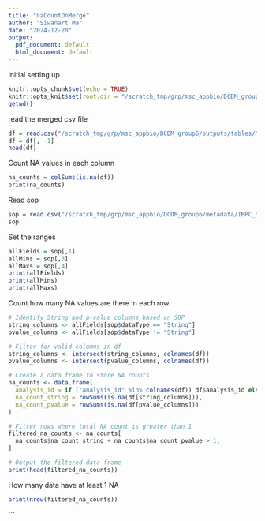 ```yaml
---
title: "naCountOnMerge"
author: "Siwanart Ma"
date: "2024-12-20"
output:
  pdf_document: default
  html_document: default
---
```

Initial setting up
```r
knitr::opts_chunk$set(echo = TRUE)
knitr::opts_knit$set(root.dir = "/scratch_tmp/grp/msc_appbio/DCDM_group6/")
getwd()
```

read the merged csv file
```r
df = read.csv("/scratch_tmp/grp/msc_appbio/DCDM_group6/outputs/tables/Merged_df_final.csv")
df = df[, -1]
head(df)
```
Count NA values in each column
```r
na_counts = colSums(is.na(df))
print(na_counts)
```
Read sop
```r
sop = read.csv("/scratch_tmp/grp/msc_appbio/DCDM_group6/metadata/IMPC_SOP.csv")
sop
```

Set the ranges
```r
allFields = sop[,1]
allMins = sop[,3]
allMaxs = sop[,4]
print(allFields)
print(allMins)
print(allMaxs)
```

Count how many NA values are there in each row
```r
# Identify String and p-value columns based on SOP
string_columns <- allFields[sop$dataType == "String"]
pvalue_columns <- allFields[sop$dataType != "String"]

# Filter for valid columns in df
string_columns <- intersect(string_columns, colnames(df))
pvalue_columns <- intersect(pvalue_columns, colnames(df))

# Create a data frame to store NA counts
na_counts <- data.frame(
  analysis_id = if ("analysis_id" %in% colnames(df)) df$analysis_id else seq_len(nrow(df)),
  na_count_string = rowSums(is.na(df[string_columns])),
  na_count_pvalue = rowSums(is.na(df[pvalue_columns]))
)

# Filter rows where total NA count is greater than 1
filtered_na_counts <- na_counts[
  na_counts$na_count_string + na_counts$na_count_pvalue > 1, 
]

# Output the filtered data frame
print(head(filtered_na_counts))
```
How many data have at least 1 NA 
```r
print(nrow(filtered_na_counts))
```
```
